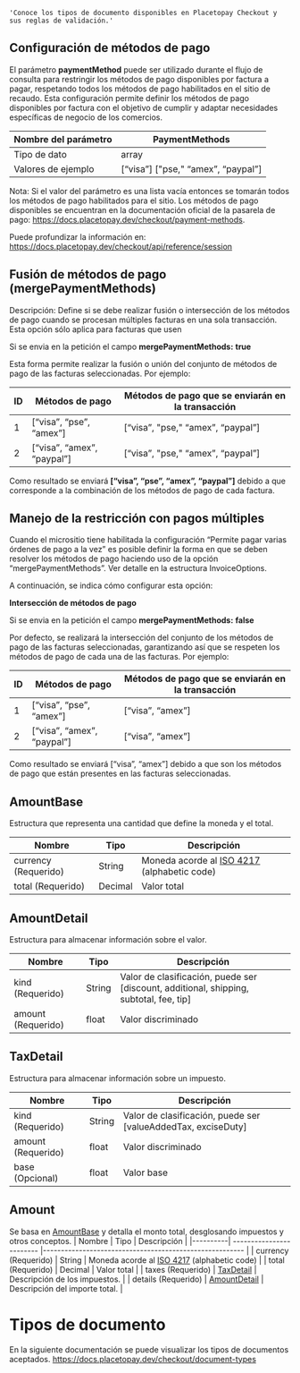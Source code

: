     'Conoce los tipos de documento disponibles en Placetopay Checkout y sus reglas de validación.'

## Configuración de métodos de pago 
El parámetro **paymentMethod** puede ser utilizado durante el flujo de consulta para restringir los métodos de pago disponibles por factura a pagar, respetando todos los métodos de pago 
habilitados en el sitio de recaudo. Esta configuración permite definir los métodos de pago disponibles por factura con el objetivo de cumplir y adaptar necesidades específicas de negocio de los comercios.

Nombre del parámetro              |  PaymentMethods          |
------------------------ |--------------------------------------------------------     |
Tipo de dato       | array                                    |
Valores de ejemplo | [“visa”] ["pse," “amex”, “paypal”]       |

Nota: Si el valor del parámetro es una lista vacía entonces se tomarán todos los métodos de pago habilitados para el sitio.
Los métodos de pago disponibles se encuentran en la documentación oficial de la pasarela de pago: https://docs.placetopay.dev/checkout/payment-methods. 

Puede profundizar la información en: https://docs.placetopay.dev/checkout/api/reference/session

## Fusión de métodos de pago (mergePaymentMethods) 
Descripción: Define si se debe realizar fusión o intersección de los métodos de pago cuando se procesan múltiples facturas en una sola transacción. Esta opción sólo aplica para facturas que usen

Si se envia en la petición el campo **mergePaymentMethods:** **true**

Esta forma permite realizar la fusión o unión del conjunto de métodos de pago de las facturas seleccionadas. Por ejemplo:

| ID    | Métodos de pago              |  Métodos de pago que se enviarán en la transacción          |
|---------| -------------------------- | -------------------------------------------------------     |
| 1       | [“visa”, “pse”, “amex”]    | [“visa”, "pse," “amex”, “paypal”]       |
| 2       | [“visa”, “amex”, “paypal”] | [“visa”, "pse," “amex”, “paypal”]       |

Como resultado se enviará **[“visa”, “pse”, “amex”, “paypal”]** debido a que corresponde a la combinación de los métodos de pago de cada factura.

## Manejo de la restricción con pagos múltiples 

Cuando el micrositio tiene habilitada la configuración “Permite pagar varias órdenes de pago a la vez” es posible definir la forma en que se deben resolver los métodos de pago haciendo uso de la opción “mergePaymentMethods”. Ver detalle en la estructura InvoiceOptions.

A continuación, se indica cómo configurar esta opción:

**Intersección de métodos de pago**

Si se envia en la petición el campo **mergePaymentMethods:** **false** 

Por defecto, se realizará la intersección del conjunto de los métodos de pago de las facturas 
seleccionadas, garantizando así que se respeten los métodos de pago de cada una de las 
facturas. Por ejemplo:

| ID    | Métodos de pago              |  Métodos de pago que se enviarán en la transacción          |
|----------| ------------------------ |--------------------------------------------------------     |
| 1       | [“visa”, “pse”, “amex”]    | [“visa”, “amex”]       |
| 2       | [“visa”, “amex”, “paypal”] | [“visa”, “amex”]       |

Como resultado se enviará [“visa”, “amex”] debido a que son los métodos de pago que están presentes en las facturas seleccionadas.

## AmountBase
Estructura que representa una cantidad que define la moneda y el total.

| Nombre    | Tipo              |  Descripción           |
|----------| ------------------------ |--------------------------------------------------------     |
| currency (Requerido)      | String  | Moneda acorde al [ISO 4217](https://en.wikipedia.org/wiki/ISO_4217) (alphabetic code)      |
| total    (Requerido)      | Decimal | Valor total       |

## AmountDetail
Estructura para almacenar información sobre el valor. 

| Nombre    | Tipo              |  Descripción           |
|----------| ------------------------ |--------------------------------------------------------     |
| kind (Requerido)          | String  | Valor de clasificación, puede ser [discount, additional, shipping, subtotal, fee, tip]      |
| amount   (Requerido)      | float   | Valor discriminado       |

## TaxDetail 
Estructura para almacenar información sobre un impuesto.

| Nombre    | Tipo              |  Descripción           |
|----------| ------------------------ |--------------------------------------------------------     |
| kind (Requerido)          | String  | Valor de clasificación, puede ser [valueAddedTax, exciseDuty]      |
| amount (Requerido)        | float   | Valor discriminado       |
| base   (Opcional)         | float   | Valor base       |

## Amount
Se basa en [AmountBase](/payments/microsite-customized/data-structures#amount-base) y detalla el monto total, desglosando impuestos y otros conceptos.
| Nombre    | Tipo              |  Descripción           |
|----------| ------------------------ |--------------------------------------------------------     |
| currency (Requerido)      | String  | Moneda acorde al [ISO 4217](https://en.wikipedia.org/wiki/ISO_4217) (alphabetic code)      |
| total    (Requerido)      | Decimal | Valor total       |
| taxes    (Requerido)      | [TaxDetail](/payments/microsite-customized/data-structures#tax-detail) | Descripción de los impuestos.       |
| details  (Requerido)      | [AmountDetail](/payments/microsite-customized/data-structures#amount-detail) | Descripción del importe total.       |

# Tipos de documento 

En la siguiente documentación se puede visualizar los tipos de documentos aceptados. https://docs.placetopay.dev/checkout/document-types